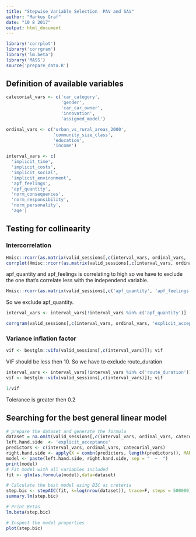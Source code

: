 ```yaml
---
title: "Stepwise Variable Selection  PAV and SAV"
author: "Markus Graf"
date: "10 8 2017"
output: html_document
---
```

```r
library('corrplot')
library('corrgram')
library('lm.beta')
library('MASS')
source('prepare_data.R')
```
## Definition of available variables
```r
catecorial_vars <- c('car_category',
                     'gender',
                     'car_car_owner',
                     'innovation',
                     'assigned_model')

ordinal_vars <- c('urban_vs_rural_areas_2000',
                  'community_size_class',
                  'education',
                  'income')

interval_vars <- c(
  'implicit_time',
  'implicit_costs',
  'implicit_social',
  'implicit_environment',
  'apf_feelings',
  'apf_quantity',
  'norm_consequences',
  'norm_responsibility',
  'norm_personality',
  'age')
```

## Testing for collinearity
### Intercorrelation
```r
Hmisc::rcorr(as.matrix(valid_sessions[,c(interval_vars, ordinal_vars, 'explicit_acceptance')]))
corrplot(Hmisc::rcorr(as.matrix(valid_sessions[,c(interval_vars, ordinal_vars, 'explicit_acceptance')]))$r)
```

apf_quantity and apf_feelings is correlating to high so we have to exclude the one that's correlate less with the independend variable.

```r
Hmisc::rcorr(as.matrix(valid_sessions[,c('apf_quantity', 'apf_feelings', 'explicit_acceptance')]))
```

So we exclude apf_quantity.

```r
interval_vars <- interval_vars[!interval_vars %in% c('apf_quantity')]
```

```r
corrgram(valid_sessions[,c(interval_vars, ordinal_vars, 'explicit_acceptance')],order=TRUE, lower.panel=panel.ellipse, upper.panel=panel.pts, text.panel=panel.txt, diag.panel=panel.minmax,cor.method = 'spearman')
```

### Variance inflation factor
```r
vif <- bestglm::vifx(valid_sessions[,c(interval_vars)]); vif
```

VIF should be less then 10. So we have to exclude route_duration

```r
interval_vars <- interval_vars[!interval_vars %in% c('route_duration')]
vif <- bestglm::vifx(valid_sessions[,c(interval_vars)]); vif
```

```r
1/vif
```

Tolerance is greater then 0.2

## Searching for the best general linear model
```r
# prepare the dataset and generate the formula
dataset = na.omit(valid_sessions[,c(interval_vars, ordinal_vars, catecorial_vars,'explicit_acceptance')])
left.hand.side  <- 'explicit_acceptance'
predictors <- c(interval_vars, ordinal_vars, catecorial_vars)
right.hand.side <- apply(X = combn(predictors, length(predictors)), MARGIN = 2, paste, collapse = " + ")
model <- paste(left.hand.side, right.hand.side, sep = "  ~  ")
print(model)
# Fit model with all variables included
fit <- glm(as.formula(model),data=dataset)

# Calculate the best model using BIC as creteria
step.bic <- stepAIC(fit, k=log(nrow(dataset)), trace=F, steps = 500000)
summary.lm(step.bic)

# Print Betas
lm.beta(step.bic)

# Inspect the model properties
plot(step.bic)
```


